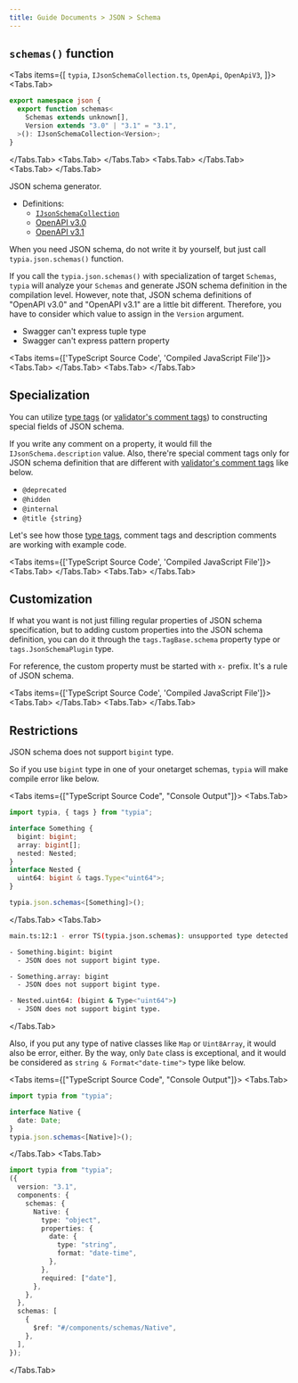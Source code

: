 ```yaml
---
title: Guide Documents > JSON > Schema
---
```



## `schemas()` function

<Tabs items={[
  <code>typia</code>, 
  <code>IJsonSchemaCollection.ts</code>, 
  <code>OpenApi</code>,
  <code>OpenApiV3</code>,
]}>
  <Tabs.Tab>
```typescript copy
export namespace json {
  export function schemas<
    Schemas extends unknown[],
    Version extends "3.0" | "3.1" = "3.1",
  >(): IJsonSchemaCollection<Version>;
}
```
  </Tabs.Tab>
  <Tabs.Tab>
    <RemoteSource 
      url="https://raw.githubusercontent.com/samchon/typia/refs/heads/master/src/schemas/json/IJsonSchemaCollection.ts"
      filename="typia/IJsonSchemaCollection.ts"
      showLineNumbers />
  </Tabs.Tab>
  <Tabs.Tab>
    <RemoteSource 
      url="https://raw.githubusercontent.com/samchon/openapi/refs/heads/master/src/OpenApi.ts"
      filename="@samchon/openapi"
      showLineNumbers />
  </Tabs.Tab>
  <Tabs.Tab>
    <RemoteSource 
      url="https://raw.githubusercontent.com/samchon/openapi/refs/heads/master/src/OpenApiV3.ts"
      filename="@samchon/openapi"
      showLineNumbers />
  </Tabs.Tab>
</Tabs>

JSON schema generator.

  - Definitions:
    - [`IJsonSchemaCollection`](https://github.com/samchon/typia/blob/master/src/schemas/json/IJsonSchemaCollection.ts)
    - [OpenAPI v3.0](https://github.com/samchon/openapi/blob/master/src/OpenApiV3.ts)
    - [OpenAPI v3.1](https://github.com/samchon/openapi/blob/master/src/OpenApi.ts)

When you need JSON schema, do not write it by yourself, but just call `typia.json.schemas()` function. 

If you call the `typia.json.schemas()` with specialization of target `Schemas`, `typia` will analyze your `Schemas` and generate JSON schema definition in the compilation level. However, note that, JSON schema definitions of "OpenAPI v3.0" and "OpenAPI v3.1" are a little bit different. Therefore, you have to consider which value to assign in the `Version` argument.

  - Swagger can't express tuple type
  - Swagger can't express pattern property

<Tabs items={['TypeScript Source Code', 'Compiled JavaScript File']}>
  <Tabs.Tab>
    <RemoteSource 
      url="https://raw.githubusercontent.com/samchon/typia/refs/heads/master/examples/src/json/schemas.ts"
      filename="examples/src/json/schemas.ts"
      showLineNumbers />
  </Tabs.Tab>
  <Tabs.Tab>
    <RemoteSource 
      url="https://raw.githubusercontent.com/samchon/typia/refs/heads/master/examples/bin/json/schemas.js"
      filename="examples/bin/json/schemas.js"
      showLineNumbers />
  </Tabs.Tab>
</Tabs>

## Specialization

You can utilize [type tags](../validators/tags/#type-tags) (or [validator's comment tags](../validators/tags/#comment-tags)) to constructing special fields of JSON schema. 

If you write any comment on a property, it would fill the `IJsonSchema.description` value. Also, there're special comment tags only for JSON schema definition that are different with [validator's comment tags](../validators/tags/#comment-tags) like below.

  - `@deprecated`
  - `@hidden`
  - `@internal`
  - `@title {string}`

Let's see how those [type tags](../validators/tags/#type-tags), comment tags and description comments are working with example code.

<Tabs items={['TypeScript Source Code', 'Compiled JavaScript File']}>
  <Tabs.Tab>
    <RemoteSource 
      url="https://raw.githubusercontent.com/samchon/typia/refs/heads/master/examples/src/json/schemas-comment-tags.ts"
      filename="examples/src/json/schemas-comment-tags.ts"
      showLineNumbers />
  </Tabs.Tab>
  <Tabs.Tab>
    <RemoteSource 
      url="https://raw.githubusercontent.com/samchon/typia/refs/heads/master/examples/bin/json/schemas-comment-tags.js"
      filename="examples/bin/json/schemas-comment-tags.js"
      showLineNumbers />
  </Tabs.Tab>
</Tabs>

## Customization

If what you want is not just filling regular properties of JSON schema specification, but to adding custom properties into the JSON schema definition, you can do it through the `tags.TagBase.schema` property type or `tags.JsonSchemaPlugin` type. 

For reference, the custom property must be started with `x-` prefix. It's a rule of JSON schema.

<Tabs items={['TypeScript Source Code', 'Compiled JavaScript File']}>
  <Tabs.Tab>
    <RemoteSource 
      url="https://raw.githubusercontent.com/samchon/typia/refs/heads/master/examples/src/json/schemas-type-tags.ts"
      filename="examples/src/schema-type-tags.ts"
      showLineNumbers />
  </Tabs.Tab>
  <Tabs.Tab>
    <RemoteSource 
      url="https://raw.githubusercontent.com/samchon/typia/refs/heads/master/examples/bin/json/schemas-type-tags.js"
      filename="examples/bin/json/schemas-type-tags.js"
      showLineNumbers />
  </Tabs.Tab>
</Tabs>

## Restrictions

JSON schema does not support `bigint` type.

So if you use `bigint` type in one of your onetarget schemas, `typia` will make compile error like below.

<Tabs items={["TypeScript Source Code", "Console Output"]}>
  <Tabs.Tab>
```typescript filename="json.schemas.ts" copy showLineNumbers 
import typia, { tags } from "typia";

interface Something {
  bigint: bigint;
  array: bigint[];
  nested: Nested;
}
interface Nested {
  uint64: bigint & tags.Type<"uint64">;
}

typia.json.schemas<[Something]>();
```
  </Tabs.Tab>
  <Tabs.Tab>
```bash
main.ts:12:1 - error TS(typia.json.schemas): unsupported type detected

- Something.bigint: bigint
  - JSON does not support bigint type.

- Something.array: bigint
  - JSON does not support bigint type.

- Nested.uint64: (bigint & Type<"uint64">)
  - JSON does not support bigint type.
```
  </Tabs.Tab>
</Tabs>

Also, if you put any type of native classes like `Map` or `Uint8Array`, it would also be error, either. By the way, only `Date` class is exceptional, and it would be considered as `string & Format<"date-time">` type like below.

<Tabs items={["TypeScript Source Code", "Console Output"]}>
  <Tabs.Tab>
```typescript filename="json.schemas.native.ts" showLineNumbers copy
import typia from "typia";

interface Native {
  date: Date;
}
typia.json.schemas<[Native]>();
```
  </Tabs.Tab>
  <Tabs.Tab>
```typescript filename="json.schemas.native.js" showLineNumbers
import typia from "typia";
({
  version: "3.1",
  components: {
    schemas: {
      Native: {
        type: "object",
        properties: {
          date: {
            type: "string",
            format: "date-time",
          },
        },
        required: ["date"],
      },
    },
  },
  schemas: [
    {
      $ref: "#/components/schemas/Native",
    },
  ],
});
```
  </Tabs.Tab>
</Tabs>